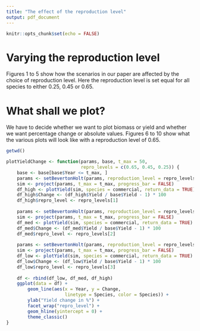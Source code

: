 ```yaml
---
title: "The effect of the reproduction level"
output: pdf_document
---
```


```r
knitr::opts_chunk$set(echo = FALSE)
```
# Varying the reproduction level
Figures 1 to 5 show how the scenarios in our paper are affected
by the choice of reproduction level. Here the reproduction level is set
equal for all species to either 0.25, 0.45 or 0.65. 

# What shall we plot?
We have to decide whether we want to plot biomass or yield and whether we
want percentage change or absolute values. Figures 6 to 10 show what the various plots
will look like with a reproduction level of 0.65.
```r
getwd()
```




```r
plotYieldChange <- function(params, base, t_max = 50,
                            repro_levels = c(0.65, 0.45, 0.25)) {
    base <- base[base$Year <= t_max, ]
    params <- setBevertonHolt(params, reproduction_level = repro_levels[1])
    sim <- project(params, t_max = t_max, progress_bar = FALSE)
    df_high <- plotYield(sim, species = commercial, return_data = TRUE)
    df_high$Change <- (df_high$Yield / base$Yield - 1) * 100
    df_high$repro_level <- repro_levels[1]
    
    params <- setBevertonHolt(params, reproduction_level = repro_levels[2])
    sim <- project(params, t_max = t_max, progress_bar = FALSE)
    df_med <- plotYield(sim, species = commercial, return_data = TRUE)
    df_med$Change <- (df_med$Yield / base$Yield - 1) * 100
    df_med$repro_level <- repro_levels[2]
    
    params <- setBevertonHolt(params, reproduction_level = repro_levels[3])
    sim <- project(params, t_max = t_max, progress_bar = FALSE)
    df_low <- plotYield(sim, species = commercial, return_data = TRUE)
    df_low$Change <- (df_low$Yield / base$Yield - 1) * 100
    df_low$repro_level <- repro_levels[3]
    
    df <- rbind(df_low, df_med, df_high)
    ggplot(data = df) +
        geom_line(aes(x = Year, y = Change, 
                      linetype = Species, color = Species)) +
        ylab("Yield change in %") +
        facet_wrap("repro_level") +
        geom_hline(yintercept = 0) +
        theme_classic()
}
```


